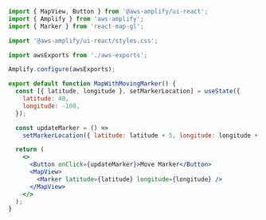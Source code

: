 ```jsx
import { MapView, Button } from '@aws-amplify/ui-react';
import { Amplify } from 'aws-amplify';
import { Marker } from 'react-map-gl';

import '@aws-amplify/ui-react/styles.css';

import awsExports from './aws-exports';

Amplify.configure(awsExports);

export default function MapWithMovingMarker() {
  const [{ latitude, longitude }, setMarkerLocation] = useState({
    latitude: 40,
    longitude: -100,
  });

  const updateMarker = () =>
    setMarkerLocation({ latitude: latitude + 5, longitude: longitude + 5 });

  return (
    <>
      <Button onClick={updateMarker}>Move Marker</Button>
      <MapView>
        <Marker latitude={latitude} longitude={longitude} />
      </MapView>
    </>
  );
}
```
